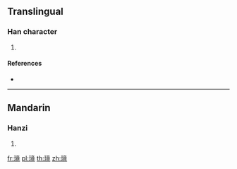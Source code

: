 ==Translingual==

===Han character===
{{Han char|rn=96|rad=玉|as=11|sn=15|four=|canj=MGYTU}}

# {{defn|Han|sort=玉11}}

====References====
* {{Han ref|kx=0741.010|dkj=21199|dj=1150.200|hdz=21136.010|uh=7484|ud=29828}}

----

==Mandarin==

===Hanzi===
{{cmn-hanzi|pin=[[liǎn]] ([[lian3]]), [[yǐng]] ([[ying3]])|wg=lien<sup>3</sup>, ying<sup>3</sup>}}

# {{defn|lang=cmn|sort=玉11}}

[[fr:璄]]
[[pl:璄]]
[[th:璄]]
[[zh:璄]]